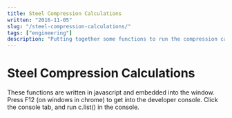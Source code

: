 ```yaml
---
title: Steel Compression Calculations
written: "2016-11-05"
slug: "/steel-compression-calculations/"
tags: ["engineering"]
description: "Putting together some functions to run the compression calculations from the steel manual."
---
```


# Steel Compression Calculations


These functions are written in javascript and embedded into
the window. Press F12 (on windows in chrome) to get into the developer
console. Click the console tab, and run c.list() in the console.

<Calcs />
